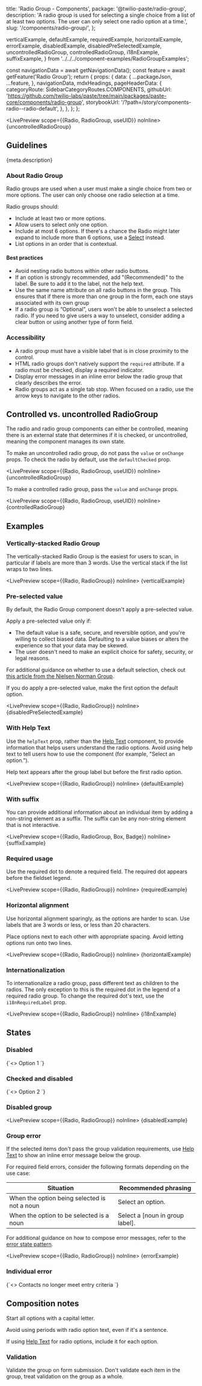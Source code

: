  title: 'Radio Group - Components',
  package: '@twilio-paste/radio-group',
  description:
    'A radio group is used for selecting a single choice from a list of at least two options. The user can only select one radio option at a time.',
  slug: '/components/radio-group/',
};

  verticalExample,
  defaultExample,
  requiredExample,
  horizontalExample,
  errorExample,
  disabledExample,
  disabledPreSelectedExample,
  uncontrolledRadioGroup,
  controlledRadioGroup,
  i18nExample,
  suffixExample,
} from '../../../component-examples/RadioGroupExamples';


  const navigationData = await getNavigationData();
  const feature = await getFeature('Radio Group');
  return {
    props: {
      data: {
        ...packageJson,
        ...feature,
      },
      navigationData,
      mdxHeadings,
      pageHeaderData: {
        categoryRoute: SidebarCategoryRoutes.COMPONENTS,
        githubUrl: 'https://github.com/twilio-labs/paste/tree/main/packages/paste-core/components/radio-group',
        storybookUrl: '/?path=/story/components-radio--radio-default',
      },
    },
  };
};

<LivePreview scope={{Radio, RadioGroup, useUID}} noInline>
  {uncontrolledRadioGroup}
</LivePreview>

## Guidelines

<Paragraph>{meta.description}</Paragraph>

### About Radio Group

Radio groups are used when a user must make a single choice from two or more options. The user can only choose one radio selection at a time.

Radio groups should:

- Include at least two or more options.
- Allow users to select only one option.
- Include at most 6 options. If there's a chance the Radio might later expand to include more than 6 options, use a [Select](/components/select) instead.
- List options in an order that is contextual.

#### Best practices

- Avoid nesting radio buttons within other radio buttons.
- If an option is strongly recommended, add "(Recommended)" to the label. Be sure to add it to the label, not the help text.
- Use the same name attribute on all radio buttons in the group. This ensures that if there is more than one group in the form, each one stays associated with its own group
- If a radio group is “Optional”, users won't be able to unselect a selected radio. If you need to give users a way to unselect, consider adding a clear button or using another type of form field.

### Accessibility

- A radio group must have a visible label that is in close proximity to the control.
- HTML radio groups don't natively support the `required` attribute. If a radio must be checked, display a required indicator.
- Display error messages in an inline error below the radio group that clearly describes the error.
- Radio groups act as a single tab stop. When focused on a radio, use the arrow keys to navigate to the other radios.

## Controlled vs. uncontrolled RadioGroup

The radio and radio group components can either be controlled, meaning there is an external state that determines if it is checked, or uncontrolled, meaning the component manages its own state.

To make an uncontrolled radio group, do not pass the `value` or `onChange` props. To check the radio by default, use the `defaultChecked` prop.

<LivePreview scope={{Radio, RadioGroup, useUID}} noInline>
  {uncontrolledRadioGroup}
</LivePreview>

To make a controlled radio group, pass the `value` and `onChange` props.

<LivePreview scope={{Radio, RadioGroup, useUID}} noInline>
  {controlledRadioGroup}
</LivePreview>

## Examples

### Vertically-stacked Radio Group

The vertically-stacked Radio Group is the easiest for users to scan, in particular if labels are more than 3 words. Use the vertical stack if the list wraps to two lines.

<LivePreview scope={{Radio, RadioGroup}} noInline>
  {verticalExample}
</LivePreview>

### Pre-selected value

By default, the Radio Group component doesn't apply a pre-selected value.

Apply a pre-selected value only if:

- The default value is a safe, secure, and reversible option, and you're willing to collect biased data. Defaulting to a value biases or alters the experience so that your data may be skewed.
- The user doesn't need to make an explicit choice for safety, security, or legal reasons.

For additional guidance on whether to use a default selection, check out [this article from the Nielsen Norman Group](https://www.nngroup.com/articles/radio-buttons-default-selection/).

If you do apply a pre-selected value, make the first option the default option.

<LivePreview scope={{Radio, RadioGroup}} noInline>
  {disabledPreSelectedExample}
</LivePreview>

### With Help Text

Use the `helpText` prop, rather than the [Help Text](/components/help-text) component, to provide information that helps users understand the radio options. Avoid using help text to tell users how to use the component (for example, "Select an option.").

Help text appears after the group label but before the first radio option.

<LivePreview scope={{Radio, RadioGroup}} noInline>
  {defaultExample}
</LivePreview>

### With suffix

You can provide additional information about an individual item by adding a non-string element as a suffix. The suffix can be any non-string element that is not interactive.

<LivePreview scope={{Radio, RadioGroup, Box, Badge}} noInline>
  {suffixExample}
</LivePreview>

### Required usage

Use the required dot to denote a required field. The required dot appears before the fieldset legend.

<LivePreview scope={{Radio, RadioGroup}} noInline>
  {requiredExample}
</LivePreview>

### Horizontal alignment

Use horizontal alignment sparingly, as the options are harder to scan. Use labels that are 3 words or less, or less than 20 characters.

Place options next to each other with appropriate spacing. Avoid letting options run onto two lines.

<LivePreview scope={{Radio, RadioGroup}} noInline>
  {horizontalExample}
</LivePreview>

### Internationalization

To internationalize a radio group, pass different text as children to the radios. The only exception to this is the required dot in the legend of a required radio group. To change the required dot's text, use the `i18nRequiredLabel` prop.

<LivePreview scope={{Radio, RadioGroup}} noInline>
  {i18nExample}
</LivePreview>

## States

### Disabled

<LivePreview scope={{Radio}} language="jsx">
  {`<>
  <Radio id="option" value="option" name="option" disabled>
    Option 1
  </Radio>
</>`}
</LivePreview>

### Checked and disabled

<LivePreview scope={{Radio}} language="jsx">
  {`<>
  <Radio id="option" value="option" name="option" checked disabled>
    Option 2
  </Radio>
</>`}
</LivePreview>

### Disabled group

<LivePreview scope={{Radio, RadioGroup}} noInline>
  {disabledExample}
</LivePreview>

### Group error

If the selected items don't pass the group validation requirements, use [Help Text](/components/help-text) to show an inline error message below the group.

For required field errors, consider the following formats depending on the use case:

| Situation                                    | Recommended phrasing            |
| -------------------------------------------- | ------------------------------- |
| When the option being selected is not a noun | Select an option.               |
| When the option to be selected is a noun     | Select a [noun in group label]. |

For additional guidance on how to compose error messages, refer to the [error state pattern](/patterns/error-state).

<LivePreview scope={{Radio, RadioGroup}} noInline>
  {errorExample}
</LivePreview>

### Individual error

<LivePreview scope={{Radio}} language="jsx">
  {`<>
  <Radio id="criteria" value="criteria" name="criteria" checked hasError>
    Contacts no longer meet entry criteria
  </Radio>
</>`}
</LivePreview>

## Composition notes

Start all options with a capital letter.

Avoid using periods with radio option text, even if it's a sentence.

If using [Help Text](/components/help-text) for radio options, include it for each option.

### Validation

Validate the group on form submission. Don't validate each item in the group, treat validation on the group as a whole.
